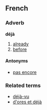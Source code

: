 ==French==
===Adverb===
'''déjà'''

# [[already]]
# [[before]]

====Antonyms====
*[[pas encore]]

===Related terms===
*[[déjà-vu]]
*[[d'ores et déjà]]